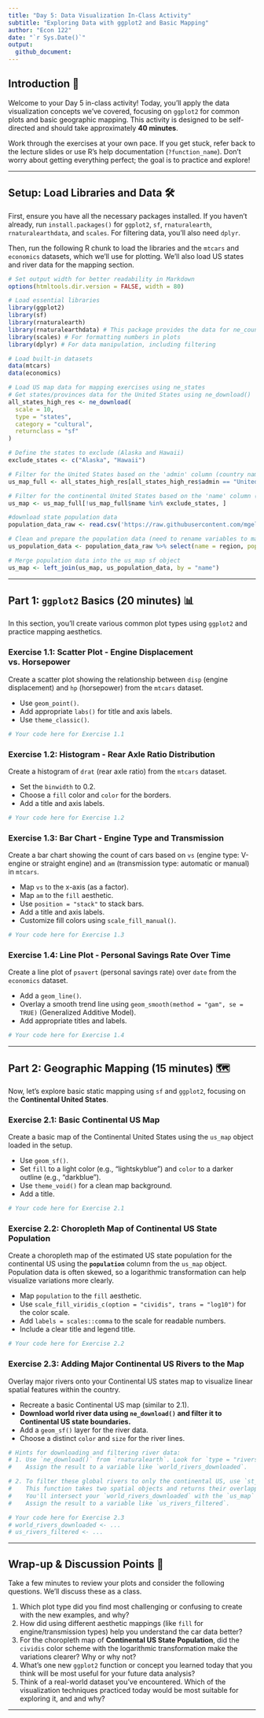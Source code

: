 ```yaml
---
title: "Day 5: Data Visualization In-Class Activity"
subtitle: "Exploring Data with ggplot2 and Basic Mapping"
author: "Econ 122"
date: "`r Sys.Date()`"
output:
  github_document:
---
```


## Introduction 🚀

Welcome to your Day 5 in-class activity! Today, you'll apply the data visualization concepts we've covered, focusing on `ggplot2` for common plots and basic geographic mapping. This activity is designed to be self-directed and should take approximately **40 minutes**.

Work through the exercises at your own pace. If you get stuck, refer back to the lecture slides or use R's help documentation (`?function_name`). Don't worry about getting everything perfect; the goal is to practice and explore!

---

## Setup: Load Libraries and Data 🛠️

First, ensure you have all the necessary packages installed. If you haven't already, run `install.packages()` for `ggplot2`, `sf`, `rnaturalearth`, `rnaturalearthdata`, and `scales`. For filtering data, you'll also need `dplyr`.

Then, run the following R chunk to load the libraries and the `mtcars` and `economics` datasets, which we'll use for plotting. We'll also load US states and river data for the mapping section.

```r
# Set output width for better readability in Markdown
options(htmltools.dir.version = FALSE, width = 80)

# Load essential libraries
library(ggplot2)
library(sf)
library(rnaturalearth)
library(rnaturalearthdata) # This package provides the data for ne_countries() and other Natural Earth data
library(scales) # For formatting numbers in plots
library(dplyr) # For data manipulation, including filtering

# Load built-in datasets
data(mtcars)
data(economics)

# Load US map data for mapping exercises using ne_states
# Get states/provinces data for the United States using ne_download()
all_states_high_res <- ne_download(
  scale = 10,
  type = "states",
  category = "cultural",
  returnclass = "sf"
)

# Define the states to exclude (Alaska and Hawaii)
exclude_states <- c("Alaska", "Hawaii")

# Filter for the United States based on the 'admin' column (country name)
us_map_full <- all_states_high_res[all_states_high_res$admin == "United States of America", ]

# Filter for the continental United States based on the 'name' column (state name)
us_map <- us_map_full[!us_map_full$name %in% exclude_states, ]

#download state population data
population_data_raw <- read.csv('https://raw.githubusercontent.com/mgelman/data/master/ACS2016.csv')

# Clean and prepare the population data (need to rename variables to match map data)
us_population_data <- population_data_raw %>% select(name = region, population = PopSize)

# Merge population data into the us_map sf object
us_map <- left_join(us_map, us_population_data, by = "name")

```

---

## Part 1: `ggplot2` Basics (20 minutes) 📊

In this section, you'll create various common plot types using `ggplot2` and practice mapping aesthetics.

### Exercise 1.1: Scatter Plot - Engine Displacement vs. Horsepower

Create a scatter plot showing the relationship between `disp` (engine displacement) and `hp` (horsepower) from the `mtcars` dataset.

* Use `geom_point()`.
* Add appropriate `labs()` for title and axis labels.
* Use `theme_classic()`.

```r
# Your code here for Exercise 1.1

```

### Exercise 1.2: Histogram - Rear Axle Ratio Distribution

Create a histogram of `drat` (rear axle ratio) from the `mtcars` dataset.

* Set the `binwidth` to 0.2.
* Choose a `fill` color and `color` for the borders.
* Add a title and axis labels.

```r
# Your code here for Exercise 1.2

```

### Exercise 1.3: Bar Chart - Engine Type and Transmission

Create a bar chart showing the count of cars based on `vs` (engine type: V-engine or straight engine) and `am` (transmission type: automatic or manual) in `mtcars`.

* Map `vs` to the x-axis (as a factor).
* Map `am` to the `fill` aesthetic.
* Use `position = "stack"` to stack bars.
* Add a title and axis labels.
* Customize fill colors using `scale_fill_manual()`.

```r
# Your code here for Exercise 1.3

```

### Exercise 1.4: Line Plot - Personal Savings Rate Over Time

Create a line plot of `psavert` (personal savings rate) over `date` from the `economics` dataset.

* Add a `geom_line()`.
* Overlay a smooth trend line using `geom_smooth(method = "gam", se = TRUE)` (Generalized Additive Model).
* Add appropriate titles and labels.

```r
# Your code here for Exercise 1.4

```

---

## Part 2: Geographic Mapping (15 minutes) 🗺️

Now, let's explore basic static mapping using `sf` and `ggplot2`, focusing on the **Continental United States**.

### Exercise 2.1: Basic Continental US Map

Create a basic map of the Continental United States using the `us_map` object loaded in the setup.

* Use `geom_sf()`.
* Set `fill` to a light color (e.g., "lightskyblue") and `color` to a darker outline (e.g., "darkblue").
* Use `theme_void()` for a clean map background.
* Add a title.

```r
# Your code here for Exercise 2.1

```

### Exercise 2.2: Choropleth Map of Continental US State Population

Create a choropleth map of the estimated US state population for the continental US using the **`population`** column from the `us_map` object. Population data is often skewed, so a logarithmic transformation can help visualize variations more clearly.

* Map `population` to the `fill` aesthetic.
* Use `scale_fill_viridis_c(option = "cividis", trans = "log10")` for the color scale.
* Add `labels = scales::comma` to the scale for readable numbers.
* Include a clear title and legend title.

```r
# Your code here for Exercise 2.2

```

### Exercise 2.3: Adding Major Continental US Rivers to the Map

Overlay major rivers onto your Continental US states map to visualize linear spatial features within the country.

* Recreate a basic Continental US map (similar to 2.1).
* **Download world river data using `ne_download()` and filter it to Continental US state boundaries.**
* Add a `geom_sf()` layer for the river data.
* Choose a distinct `color` and `size` for the river lines.

```r
# Hints for downloading and filtering river data:
# 1. Use `ne_download()` from `rnaturalearth`. Look for `type = "rivers_lake_centerlines"` and `category = "physical"`. Remember to set `returnclass = "sf"`.
#    Assign the result to a variable like `world_rivers_downloaded`.

# 2. To filter these global rivers to only the continental US, use `st_intersection()` from `sf`.
#    This function takes two spatial objects and returns their overlapping parts.
#    You'll intersect your `world_rivers_downloaded` with the `us_map` object (already loaded).
#    Assign the result to a variable like `us_rivers_filtered`.

# Your code here for Exercise 2.3
# world_rivers_downloaded <- ...
# us_rivers_filtered <- ...

```

---

## Wrap-up & Discussion Points 💬

Take a few minutes to review your plots and consider the following questions. We'll discuss these as a class.

1.  Which plot type did you find most challenging or confusing to create with the new examples, and why?
2.  How did using different aesthetic mappings (like `fill` for engine/transmission types) help you understand the car data better?
3.  For the choropleth map of **Continental US State Population**, did the `cividis` color scheme with the logarithmic transformation make the variations clearer? Why or why not?
4.  What's one new `ggplot2` function or concept you learned today that you think will be most useful for your future data analysis?
5.  Think of a real-world dataset you've encountered. Which of the visualization techniques practiced today would be most suitable for exploring it, and and why?

---
